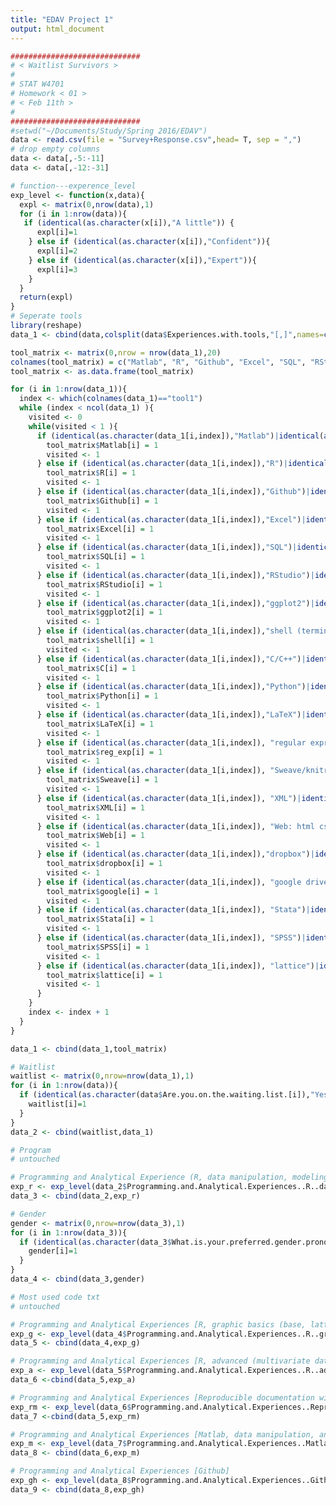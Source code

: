```yaml
---
title: "EDAV Project 1"
output: html_document
---
```


```r
#############################
# < Waitlist Survivors >
#
# STAT W4701 
# Homework < 01 >
# < Feb 11th >
#
#############################
#setwd("~/Documents/Study/Spring 2016/EDAV")
data <- read.csv(file = "Survey+Response.csv",head= T, sep = ",")
# drop empty columns
data <- data[,-5:-11]
data <- data[,-12:-31]

# function---experence_level
exp_level <- function(x,data){
  expl <- matrix(0,nrow(data),1)
  for (i in 1:nrow(data)){
   if (identical(as.character(x[i]),"A little")) {
      expl[i]=1
    } else if (identical(as.character(x[i]),"Confident")){
      expl[i]=2
    } else if (identical(as.character(x[i]),"Expert")){
      expl[i]=3
    } 
  }
  return(expl)
}
# Seperate tools
library(reshape)
data_1 <- cbind(data,colsplit(data$Experiences.with.tools,"[,]",names=c("tool1","tool2","tool3","tool4","tool5","tool6","tool7","tool8","tool9","tool10","tool11","tool12","tool13","tool14","tool15","tool16")))

tool_matrix <- matrix(0,nrow = nrow(data_1),20)
colnames(tool_matrix) = c("Matlab", "R", "Github", "Excel", "SQL", "RStudio", "ggplot2", "shell", "C", "Python", "LaTeX", "reg_exp", "Sweave", "XML", "Web", "dropbox", "google","Stata", "SPSS", "lattice")
tool_matrix <- as.data.frame(tool_matrix)

for (i in 1:nrow(data_1)){
  index <- which(colnames(data_1)=="tool1")
  while (index < ncol(data_1) ){
    visited <- 0
    while(visited < 1 ){
      if (identical(as.character(data_1[i,index]),"Matlab")|identical(as.character(data_1[i,index])," Matlab")){
        tool_matrix$Matlab[i] = 1
        visited <- 1
      } else if (identical(as.character(data_1[i,index]),"R")|identical(as.character(data_1[i,index])," R")){
        tool_matrix$R[i] = 1
        visited <- 1
      } else if (identical(as.character(data_1[i,index]),"Github")|identical(as.character(data_1[i,index])," Github")){
        tool_matrix$Github[i] = 1
        visited <- 1
      } else if (identical(as.character(data_1[i,index]),"Excel")|identical(as.character(data_1[i,index])," Excel")){
        tool_matrix$Excel[i] = 1
        visited <- 1
      } else if (identical(as.character(data_1[i,index]),"SQL")|identical(as.character(data_1[i,index])," SQL")){
        tool_matrix$SQL[i] = 1
        visited <- 1
      } else if (identical(as.character(data_1[i,index]),"RStudio")|identical(as.character(data_1[i,index])," RStudio")){
        tool_matrix$RStudio[i] = 1
        visited <- 1
      } else if (identical(as.character(data_1[i,index]),"ggplot2")|identical(as.character(data_1[i,index])," ggplot2")){
        tool_matrix$ggplot2[i] = 1
        visited <- 1
      } else if (identical(as.character(data_1[i,index]),"shell (terminal / command line)")|identical(as.character(data_1[i,index])," shell (terminal / command line)")){
        tool_matrix$shell[i] = 1
        visited <- 1
      } else if (identical(as.character(data_1[i,index]),"C/C++")|identical(as.character(data_1[i,index])," C/C++")){
        tool_matrix$C[i] = 1
        visited <- 1
      } else if (identical(as.character(data_1[i,index]),"Python")|identical(as.character(data_1[i,index])," Python")){
        tool_matrix$Python[i] = 1
        visited <- 1
      } else if (identical(as.character(data_1[i,index]),"LaTeX")|identical(as.character(data_1[i,index])," LaTeX")){
        tool_matrix$LaTeX[i] = 1
        visited <- 1
      } else if (identical(as.character(data_1[i,index]), "regular expressions (grep)")|identical(as.character(data_1[i,index]), " regular expressions (grep)")){
        tool_matrix$reg_exp[i] = 1
        visited <- 1
      } else if (identical(as.character(data_1[i,index]), "Sweave/knitr")|identical(as.character(data_1[i,index]), " Sweave/knitr")){
        tool_matrix$Sweave[i] = 1
        visited <- 1
      } else if (identical(as.character(data_1[i,index]), "XML")|identical(as.character(data_1[i,index]), " XML")){
        tool_matrix$XML[i] = 1
        visited <- 1
      } else if (identical(as.character(data_1[i,index]), "Web: html css js")|identical(as.character(data_1[i,index]), " Web: html css js")){
        tool_matrix$Web[i] = 1
        visited <- 1
      } else if (identical(as.character(data_1[i,index]),"dropbox")|identical(as.character(data_1[i,index])," dropbox")){
        tool_matrix$dropbox[i] = 1
        visited <- 1
      } else if (identical(as.character(data_1[i,index]), "google drive (formerly docs)")|identical(as.character(data_1[i,index]), " google drive (formerly docs)")){
        tool_matrix$google[i] = 1
        visited <- 1
      } else if (identical(as.character(data_1[i,index]), "Stata")|identical(as.character(data_1[i,index]), " Stata")){
        tool_matrix$Stata[i] = 1
        visited <- 1
      } else if (identical(as.character(data_1[i,index]), "SPSS")|identical(as.character(data_1[i,index]), " SPSS")){
        tool_matrix$SPSS[i] = 1
        visited <- 1
      } else if (identical(as.character(data_1[i,index]), "lattice")|identical(as.character(data_1[i,index]), " lattice")){
        tool_matrix$lattice[i] = 1
        visited <- 1
      } 
    }
    index <- index + 1
  }
}

data_1 <- cbind(data_1,tool_matrix)

# Waitlist
waitlist <- matrix(0,nrow=nrow(data_1),1)
for (i in 1:nrow(data)){
  if (identical(as.character(data$Are.you.on.the.waiting.list.[i]),"Yes")) {
    waitlist[i]=1
  }
}
data_2 <- cbind(waitlist,data_1)

# Program
# untouched

# Programming and Analytical Experience (R, data manipulation, modeling) 
exp_r <- exp_level(data_2$Programming.and.Analytical.Experiences..R..data.manipulation.and.modeling.,data_2)
data_3 <- cbind(data_2,exp_r)

# Gender
gender <- matrix(0,nrow=nrow(data_3),1)
for (i in 1:nrow(data_3)){
  if (identical(as.character(data_3$What.is.your.preferred.gender.pronoun.),"she/her")) {
    gender[i]=1
  }
}
data_4 <- cbind(data_3,gender)

# Most used code txt
# untouched

# Programming and Analytical Experiences [R, graphic basics (base, lattice, grid etc. )]
exp_g <- exp_level(data_4$Programming.and.Analytical.Experiences..R..graphic.basics..base..lattice..grid.etc....,data_4)
data_5 <- cbind(data_4,exp_g)

# Programming and Analytical Experiences [R, advanced (multivariate data analysis, e.g. spatiotemporal 
exp_a <- exp_level(data_5$Programming.and.Analytical.Experiences..R..advanced..multivariate.data.analysis..e.g..spatiotemporal.data..visualization.and.modeling..,data_5)
data_6 <-cbind(data_5,exp_a)

# Programming and Analytical Experiences [Reproducible documentation with R (e.g. R Markdown)]
exp_rm <- exp_level(data_6$Programming.and.Analytical.Experiences..Reproducible.documentation.with.R..e.g..R.Markdown..,data_6)
data_7 <-cbind(data_5,exp_rm)

# Programming and Analytical Experiences [Matlab, data manipulation, analysis, visualization and 
exp_m <- exp_level(data_7$Programming.and.Analytical.Experiences..Matlab..data.manipulation..analysis..visualization.and.modeling.,data_7)
data_8 <- cbind(data_6,exp_m)

# Programming and Analytical Experiences [Github]
exp_gh <- exp_level(data_8$Programming.and.Analytical.Experiences..Github.,data_8)
data_9 <- cbind(data_8,exp_gh)

```

